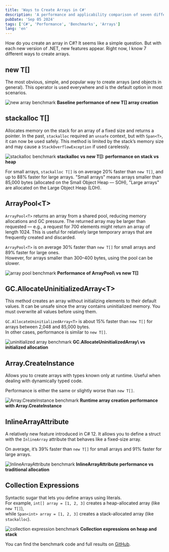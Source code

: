 ```yaml
---
title: 'Ways to Create Arrays in C#'
description: 'A performance and applicability comparison of seven different ways to create arrays in C#'
pubDate: 'Sep 05 2024'
tags: ['C#', 'Performance', 'Benchmarks', 'Arrays']
lang: 'en'
---
```



How do you create an array in C#? It seems like a simple question. But with each new version of .NET, new features appear. Right now, I know 7 different ways to create arrays.

## new T[]

The most obvious, simple, and popular way to create arrays (and objects in general). This operator is used everywhere and is the default option in most scenarios.

<Image src={image01} alt="new array benchmark" />
<strong style="text-align: center;">
  Baseline performance of new T[] array creation
</strong>

## stackalloc T[]

Allocates memory on the stack for an array of a fixed size and returns a pointer. In the past, `stackalloc` required an `unsafe` context, but with `Span<T>`, it can now be used safely. This method is limited by the stack’s memory size and may cause a `StackOverflowException` if used carelessly.

<Image src={image02} alt="stackalloc benchmark" />
<strong style="text-align: center;">
  stackalloc vs new T[]: performance on stack vs heap
</strong>

For small arrays, `stackalloc T[]` is on average 20% faster than `new T[]`, and up to 88% faster for large arrays. "Small arrays" means arrays smaller than 85,000 bytes (allocated on the Small Object Heap — SOH), "Large arrays" are allocated on the Large Object Heap (LOH).

## ArrayPool\<T\>

`ArrayPool<T>` returns an array from a shared pool, reducing memory allocations and GC pressure. The returned array may be larger than requested — e.g., a request for 700 elements might return an array of length 1024. This is useful for relatively large temporary arrays that are frequently created and discarded.

`ArrayPool<T>` is on average 30% faster than `new T[]` for small arrays and 89% faster for large ones.  
However, for arrays smaller than 300–400 bytes, using the pool can be slower.

<Image src={image03} alt="array pool benchmark" />
<strong style="text-align: center;">
  Performance of ArrayPool\<T\> vs new T[]
</strong>

## GC.AllocateUninitializedArray\<T\>

This method creates an array without initializing elements to their default values. It can be unsafe since the array contains uninitialized memory. You must overwrite all values before using them.

`GC.AllocateUninitializedArray<T>` is about 15% faster than `new T[]` for arrays between 2,048 and 85,000 bytes.  
In other cases, performance is similar to `new T[]`.

<Image src={image04} alt="uninitialized array benchmark" />
<strong style="text-align: center;">
  GC.AllocateUninitializedArray\<T\> vs initialized allocation
</strong>

## Array.CreateInstance

Allows you to create arrays with types known only at runtime. Useful when dealing with dynamically typed code.

Performance is either the same or slightly worse than `new T[]`.

<Image src={image05} alt="Array.CreateInstance benchmark" />
<strong style="text-align: center;">
  Runtime array creation performance with Array.CreateInstance
</strong>

## InlineArrayAttribute

A relatively new feature introduced in C# 12. It allows you to define a struct with the `InlineArray` attribute that behaves like a fixed-size array.

On average, it’s 39% faster than `new T[]` for small arrays and 91% faster for large arrays.

<Image src={image06} alt="InlineArrayAttribute benchmark" />
<strong style="text-align: center;">
  InlineArrayAttribute performance vs traditional allocation
</strong>

## Collection Expressions

Syntactic sugar that lets you define arrays using literals.  
For example, `int[] array = [1, 2, 3]` creates a heap-allocated array (like `new T[]`),  
while `Span<int> array = [1, 2, 3]` creates a stack-allocated array (like `stackalloc`).

<Image src={image07} alt="collection expression benchmark" />
<strong style="text-align: center;">
  Collection expressions on heap and stack
</strong>

You can find the benchmark code and full results on [GitHub](https://github.com/alexeyfv/create-array).
